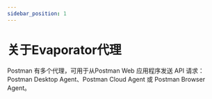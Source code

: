 ```yaml
---
sidebar_position: 1
---
```


# 关于Evaporator代理

Postman 有多个代理，可用于从Postman Web 应用程序发送 API
请求：Postman Desktop Agent、Postman Cloud Agent 或 Postman Browser Agent。

